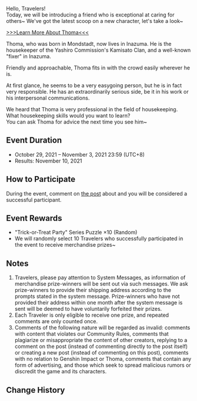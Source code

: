 {{Event
|name              = "Protector From Afar" Thoma Is Here! Participate in the Event to Win Merchandise~
|image             = Protector From Afar Thoma Is Here! Participate in the Event to Win Merchandise.png
|type              = Web
|type2             = Submission
|time_known        = yes
|time_start        = 2021-10-29 00:00:00 <!--(no time given)-->
|time_start_offset = GMT+8
|time_end          = 2021-11-03 23:59:59
|time_end_offset   = GMT+8
|link              = https://www.hoyolab.com/article/1311350
}}
Hello, Travelers!<br />
Today, we will be introducing a friend who is exceptional at caring for others~ We've got the latest scoop on a new character, let's take a look~

[https://www.hoyolab.com/article/1310776 >>>Learn More About Thoma<<<]

Thoma, who was born in Mondstadt, now lives in Inazuma. He is the housekeeper of the Yashiro Commission's Kamisato Clan, and a well-known "fixer" in Inazuma.

Friendly and approachable, Thoma fits in with the crowd easily wherever he is.

At first glance, he seems to be a very easygoing person, but he is in fact very responsible. He has an extraordinarily serious side, be it in his work or his interpersonal communications.

We heard that Thoma is very professional in the field of housekeeping. What housekeeping skills would you want to learn?<br />
You can ask Thoma for advice the next time you see him~

==Event Duration==
*October 29, 2021 – November 3, 2021 23:59 (UTC+8)
*Results: November 10, 2021

==How to Participate==
During the event, comment on [https://www.hoyolab.com/article/1311350 the post] about {{Color|buzz|housekeeping tips you want to learn from Thoma}} and you will be considered a successful participant.

==Event Rewards==
*"Trick-or-Treat Party" Series Puzzle ×10 (Random)
*We will randomly select 10 Travelers who successfully participated in the event to receive merchandise prizes~

==Notes==
# Travelers, please pay attention to System Messages, as information of merchandise prize-winners will be sent out via such messages. We ask prize-winners to provide their shipping address according to the prompts stated in the system message. Prize-winners who have not provided their address within one month after the system message is sent will be deemed to have voluntarily forfeited their prizes.
# Each Traveler is only eligible to receive one prize, and repeated comments are only counted once.
# Comments of the following nature will be regarded as invalid: comments with content that violates our Community Rules, comments that plagiarize or misappropriate the content of other creators, replying to a comment on the post (instead of commenting directly to the post itself) or creating a new post (instead of commenting on this post), comments with no relation to Genshin Impact or Thoma, comments that contain any form of advertising, and those which seek to spread malicious rumors or discredit the game and its characters.

==Change History==
{{Change History|2.2}}
